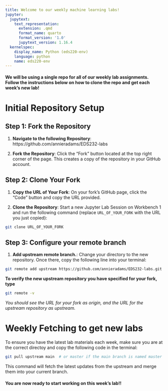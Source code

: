 ```yaml
---
title: Welcome to our weekly machine learning labs!
jupyter:
  jupytext:
    text_representation:
      extension: .qmd
      format_name: quarto
      format_version: '1.0'
      jupytext_version: 1.16.4
  kernelspec:
    display_name: Python (eds220-env)
    language: python
    name: eds220-env
---
```




#### We will be using a single repo for all of our weekly lab assignments. Follow the instructions below on how to clone the repo and get each week's new lab!

# Initial Repository Setup

## Step 1: Fork the Repository

1. **Navigate to the following Repository**: https://github.com/annieradams/EDS232-labs

2. **Fork the Repository**: Click the "Fork" button located at the top right corner of the page. This creates a copy of the repository in your GitHub account.

## Step 2: Clone Your Fork

1. **Copy the URL of Your Fork**: On your fork's GitHub page, click the "Code" button and copy the URL provided.

2. **Clone the Repository**: Start a new Jupyter Lab Session on Workbench 1 and run the following command (replace `URL_OF_YOUR_FORK` with the URL you just copied):

```bash
git clone URL_OF_YOUR_FORK
```

## Step 3: Configure your remote branch

1. **Add upstream remote branch.**: Change your directory to the new repository. Once there, copy the following line into your terminal:

```bash
git remote add upstream https://github.com/annieradams/EDS232-labs.git
```

**To verify the new upstream repository you have specified for your fork, type**

```bash
git remote -v 
```

*You should see the URL for your fork as origin, and the URL for the upstream repository as upstream.*

# Weekly Fetching to get new labs

To ensure you have the latest lab materials each week, make sure you are at the correct directoy and copy the following code in the terminal: 

```bash
git pull upstream main  # or master if the main branch is named master
```

This command will fetch the latest updates from the upstream and merge them into your current branch.

#### You are now ready to start working on this week's lab!! 
